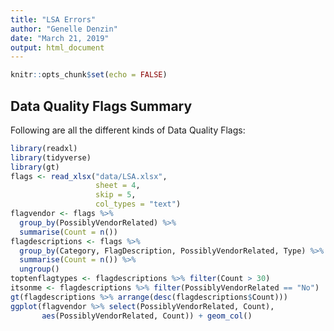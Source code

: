 ```yaml
---
title: "LSA Errors"
author: "Genelle Denzin"
date: "March 21, 2019"
output: html_document
---
```


```r
knitr::opts_chunk$set(echo = FALSE)
```

## Data Quality Flags Summary

Following are all the different kinds of Data Quality Flags:

```r
library(readxl)
library(tidyverse)
library(gt)
flags <- read_xlsx("data/LSA.xlsx", 
                   sheet = 4, 
                   skip = 5,
                   col_types = "text")
flagvendor <- flags %>%
  group_by(PossiblyVendorRelated) %>%
  summarise(Count = n())
flagdescriptions <- flags %>% 
  group_by(Category, FlagDescription, PossiblyVendorRelated, Type) %>% 
  summarise(Count = n()) %>%
  ungroup()
toptenflagtypes <- flagdescriptions %>% filter(Count > 30) 
itsonme <- flagdescriptions %>% filter(PossiblyVendorRelated == "No")
gt(flagdescriptions %>% arrange(desc(flagdescriptions$Count)))
ggplot(flagvendor %>% select(PossiblyVendorRelated, Count),
       aes(PossiblyVendorRelated, Count)) + geom_col()
```

##